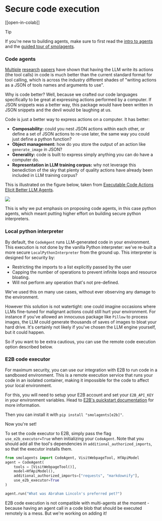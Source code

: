 <!--Copyright 2024 The HuggingFace Team. All rights reserved.

Licensed under the Apache License, Version 2.0 (the "License"); you may not use this file except in compliance with
the License. You may obtain a copy of the License at

http://www.apache.org/licenses/LICENSE-2.0

Unless required by applicable law or agreed to in writing, software distributed under the License is distributed on
an "AS IS" BASIS, WITHOUT WARRANTIES OR CONDITIONS OF ANY KIND, either express or implied. See the License for the
specific language governing permissions and limitations under the License.

⚠️ Note that this file is in Markdown but contain specific syntax for our doc-builder (similar to MDX) that may not be
rendered properly in your Markdown viewer.

-->
# Secure code execution

[[open-in-colab]]

> [!TIP]
> If you're new to building agents, make sure to first read the [intro to agents](../conceptual_guides/intro_agents) and the [guided tour of smolagents](../guided_tour).

### Code agents

[Multiple](https://huggingface.co/papers/2402.01030) [research](https://huggingface.co/papers/2411.01747) [papers](https://huggingface.co/papers/2401.00812) have shown that having the LLM write its actions (the tool calls) in code is much better than the current standard format for tool calling, which is across the industry different shades of "writing actions as a JSON of tools names and arguments to use".

Why is code better? Well, because we crafted our code languages specifically to be great at expressing actions performed by a computer. If JSON snippets was a better way, this package would have been written in JSON snippets and the devil would be laughing at us.

Code is just a better way to express actions on a computer. It has better:
- **Composability:** could you nest JSON actions within each other, or define a set of JSON actions to re-use later, the same way you could just define a python function?
- **Object management:** how do you store the output of an action like `generate_image` in JSON?
- **Generality:** code is built to express simply anything you can do have a computer do.
- **Representation in LLM training corpus:** why not leverage this benediction of the sky that plenty of quality actions have already been included in LLM training corpus?

This is illustrated on the figure below, taken from [Executable Code Actions Elicit Better LLM Agents](https://huggingface.co/papers/2402.01030).

<img src="https://huggingface.co/datasets/huggingface/documentation-images/resolve/main/transformers/code_vs_json_actions.png">

This is why we put emphasis on proposing code agents, in this case python agents, which meant putting higher effort on building secure python interpreters.

### Local python interpreter

By default, the `CodeAgent` runs LLM-generated code in your environment.
This execution is not done by the vanilla Python interpreter: we've re-built a more secure `LocalPythonInterpreter` from the ground up.
This interpreter is designed for security by:
 - Restricting the imports to a list explicitly passed by the user
 - Capping the number of operations to prevent infinite loops and resource bloating.
 - Will not perform any operation that's not pre-defined.

We've used this on many use cases, without ever observing any damage to the environment. 

However this solution is not watertight: one could imagine occasions where LLMs fine-tuned for malignant actions could still hurt your environment. For instance if you've allowed an innocuous package like `Pillow` to process images, the LLM could generate thousands of saves of images to bloat your hard drive.
It's certainly not likely if you've chosen the LLM engine yourself, but it could happen.

So if you want to be extra cautious, you can use the remote code execution option described below.

### E2B code executor

For maximum security, you can use our integration with E2B to run code in a sandboxed environment. This is a remote execution service that runs your code in an isolated container, making it impossible for the code to affect your local environment.

For this, you will need to setup your E2B account and set your `E2B_API_KEY` in your environment variables. Head to [E2B's quickstart documentation](https://e2b.dev/docs/quickstart) for more information.

Then you can install it with `pip install "smolagents[e2b]"`.

Now you're set!

To set the code executor to E2B, simply pass the flag `use_e2b_executor=True` when initializing your `CodeAgent`.
Note that you should add all the tool's dependencies in `additional_authorized_imports`, so that the executor installs them.

```py
from smolagents import CodeAgent, VisitWebpageTool, HfApiModel
agent = CodeAgent(
    tools = [VisitWebpageTool()],
    model=HfApiModel(),
    additional_authorized_imports=["requests", "markdownify"],
    use_e2b_executor=True
)

agent.run("What was Abraham Lincoln's preferred pet?")
```

E2B code execution is not compatible with multi-agents at the moment - because having an agent call in a code blob that should be executed remotely is a mess. But we're working on adding it!
